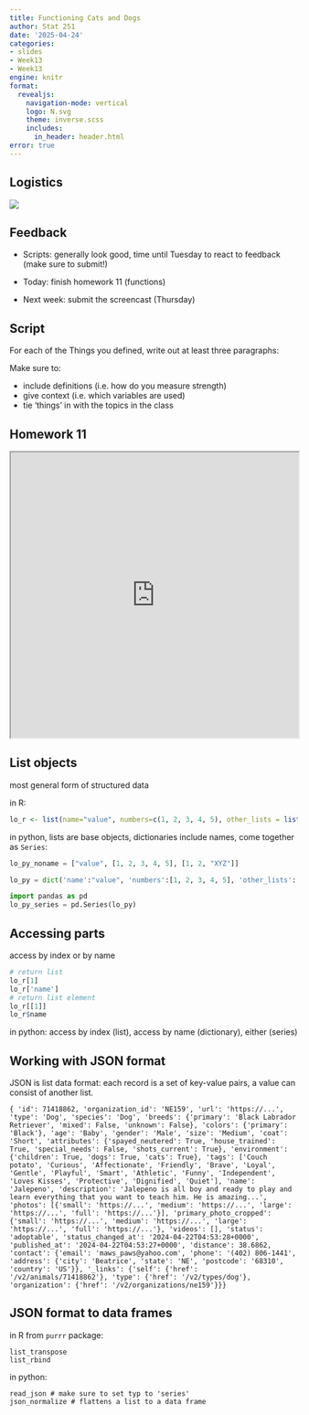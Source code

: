 ```yaml
---
title: Functioning Cats and Dogs
author: Stat 251
date: '2025-04-24'
categories:
- slides
- Week13
- Week13
engine: knitr
format:
  revealjs:
    navigation-mode: vertical
    logo: N.svg
    theme: inverse.scss
    includes:
      in_header: header.html
error: true
---
```


## Logistics

![](fig/plan-last-4wks.png)

## Feedback

- Scripts: generally look good, time until Tuesday to react to feedback (make sure to submit!)

- Today: finish homework 11 (functions)

- Next week: submit the screencast (Thursday)



## Script

For each of the Things you defined, write out at least three paragraphs:

Make sure to:

  - include  definitions (i.e. how do you measure strength) 
  - give context (i.e. which variables are used)
  - tie 'things' in with the topics in the class


## Homework 11

```{=html}
<iframe width="100%" height = "500px" src="https://unl-statistics.github.io/stat251/homework/11-functional-prog.html"></iframe>
```

## List objects

most general form of structured data

in R: 

```r
lo_r <- list(name="value", numbers=c(1, 2, 3, 4, 5), other_lists = list(a = 1, b = 2, c = "XYZ"))
```

in python, lists are base objects, dictionaries include names, come together as `Series`: 

```python
lo_py_noname = ["value", [1, 2, 3, 4, 5], [1, 2, "XYZ"]]

lo_py = dict('name':"value", 'numbers':[1, 2, 3, 4, 5], 'other_lists': {'a': 1, 'b': 2, 'c': "XYZ"})

import pandas as pd
lo_py_series = pd.Series(lo_py)
```

## Accessing parts

access by index or by name

```r
# return list 
lo_r[1] 
lo_r['name']
# return list element
lo_r[[1]] 
lo_r$name
```

in python: access by index (list), access by name (dictionary), either (series)

## Working with JSON format

JSON is list data format: each record is a set of key-value pairs, a value can consist of another list.

```
{ 'id': 71418862, 'organization_id': 'NE159', 'url': 'https://...',
'type': 'Dog', 'species': 'Dog', 'breeds': {'primary': 'Black Labrador Retriever', 'mixed': False, 'unknown': False}, 'colors': {'primary': 'Black'}, 'age': 'Baby', 'gender': 'Male', 'size': 'Medium', 'coat': 'Short', 'attributes': {'spayed_neutered': True, 'house_trained': True, 'special_needs': False, 'shots_current': True}, 'environment': {'children': True, 'dogs': True, 'cats': True}, 'tags': ['Couch potato', 'Curious', 'Affectionate', 'Friendly', 'Brave', 'Loyal', 'Gentle', 'Playful', 'Smart', 'Athletic', 'Funny', 'Independent', 'Loves Kisses', 'Protective', 'Dignified', 'Quiet'], 'name': 'Jalepeno', 'description': 'Jalepeno is all boy and ready to play and learn everything that you want to teach him. He is amazing...', 'photos': [{'small': 'https://...', 'medium': 'https://...', 'large': 'https://...', 'full': 'https://...'}], 'primary_photo_cropped': {'small': 'https://...', 'medium': 'https://...', 'large': 'https://...', 'full': 'https://...'}, 'videos': [], 'status': 'adoptable', 'status_changed_at': '2024-04-22T04:53:28+0000', 'published_at': '2024-04-22T04:53:27+0000', 'distance': 38.6862, 'contact': {'email': 'maws_paws@yahoo.com', 'phone': '(402) 806-1441', 'address': {'city': 'Beatrice', 'state': 'NE', 'postcode': '68310', 'country': 'US'}}, '_links': {'self': {'href': '/v2/animals/71418862'}, 'type': {'href': '/v2/types/dog'}, 'organization': {'href': '/v2/organizations/ne159'}}}
```

## JSON format to data frames

in R from `purrr` package:

```
list_transpose
list_rbind
```

in python:

```
read_json # make sure to set typ to 'series' 
json_normalize # flattens a list to a data frame
```
